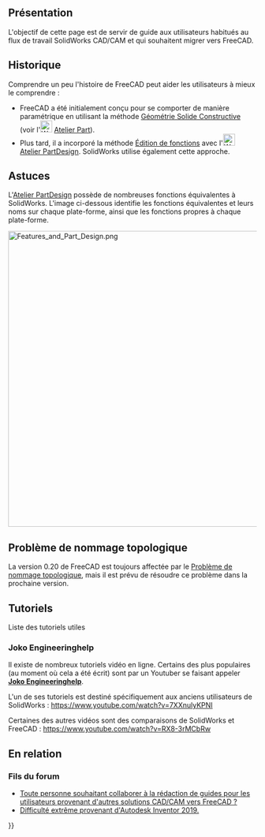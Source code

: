 <languages/>
{{UnfinishedDocu}}
{{TOCright}}

<span id="Overview"></span>
== Présentation ==

L'objectif de cette page est de servir de guide aux utilisateurs habitués au flux de travail SolidWorks CAD/CAM et qui souhaitent migrer vers FreeCAD.

<span id="History"></span>
==Historique==

Comprendre un peu l'histoire de FreeCAD peut aider les utilisateurs à mieux le comprendre :
* FreeCAD a été initialement conçu pour se comporter de manière paramétrique en utilisant la méthode [[Constructive_solid_geometry/fr|Géométrie Solide Constructive]] (voir l'[[Image:Workbench_Part.svg|24px]] [[Part_Workbench/fr|Atelier Part]]).
* Plus tard, il a incorporé la méthode [[Feature_editing/fr|Édition de fonctions]] avec l'[[Image:Workbench_PartDesign.svg|24px]] [[PartDesign_Workbench/fr|Atelier PartDesign]]. SolidWorks utilise également cette approche.

<span id="Tips"></span>
== Astuces ==

L'[[PartDesign_Workbench/fr|Atelier PartDesign]] possède de nombreuses fonctions équivalentes à SolidWorks. L'image ci-dessous identifie les fonctions équivalentes et leurs noms sur chaque plate-forme, ainsi que les fonctions propres à chaque plate-forme.

[[File:Features and Part Design.png|600px]]
{{Caption|Comparaison entre FreeCAD et SolidWorks. Cliquez sur l'image pour une résolution plus élevée.}}

<span id="Topological_naming_problem"></span>
== Problème de nommage topologique ==

La version 0.20 de FreeCAD est toujours affectée par le [[Topological_naming_problem/fr|Problème de nommage topologique]], mais il est prévu de résoudre ce problème dans la prochaine version.

<span id="Tutorials"></span>
== Tutoriels ==

Liste des tutoriels utiles

=== Joko Engineeringhelp ===

Il existe de nombreux tutoriels vidéo en ligne. Certains des plus populaires (au moment où cela a été écrit) sont par un Youtuber se faisant appeler [https://www.youtube.com/channel/UC-CubOaooNwC-3RBKUoAOQQ/videos '''Joko Engineeringhelp'''].

L'un de ses tutoriels est destiné spécifiquement aux anciens utilisateurs de SolidWorks : https://www.youtube.com/watch?v=7XXnulyKPNI

Certaines des autres vidéos sont des comparaisons de SolidWorks et FreeCAD : https://www.youtube.com/watch?v=RX8-3rMCbRw

<span id="Related"></span>
==En relation==

<span id="Forum_Threads"></span>
=== Fils du forum ===

<div class="mw-translate-fuzzy">
* [https://forum.freecadweb.org/viewtopic.php?f=8&t=42139&p=366957#p357540 Toute personne souhaitant collaborer à la rédaction de guides pour les utilisateurs provenant d'autres solutions CAD/CAM vers FreeCAD ?]
* [https://forum.freecadweb.org/viewtopic.php?f=3&t=42980#p366121 Difficulté extrême provenant d'Autodesk Inventor 2019.]
</div>


{{Userdocnavi{{#translation:}}}}